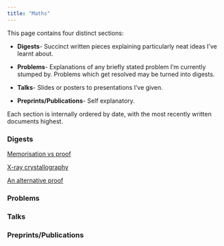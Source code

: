```yaml
---
title: "Maths"
---
```


This page contains four distinct sections:

-   **Digests**- Succinct written pieces explaining particularly neat ideas I've learnt about.

-   **Problems**- Explanations of any briefly stated problem I'm currently stumped by. Problems which get resolved may be turned into digests.

-   **Talks**- Slides or posters to presentations I've given.

-   **Preprints/Publications**- Self explanatory.

Each section is internally ordered by date, with the most recently written documents highest.

### Digests

[Memorisation vs proof](https://billnunn.github.io/website/05-11-23.html)

[X-ray crystallography](https://billnunn.github.io/website/28-10-23.html)

[An alternative proof](https://billnunn.github.io/website/04-10-23.html)

### Problems

### Talks

### Preprints/Publications
